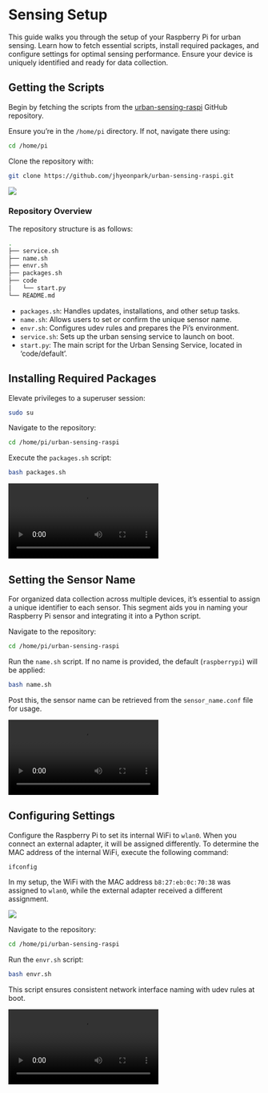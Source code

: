 # Sensing Setup

This guide walks you through the setup of your Raspberry Pi for urban sensing. Learn how to fetch essential scripts, install required packages, and configure settings for optimal sensing performance. Ensure your device is uniquely identified and ready for data collection.

## Getting the Scripts

Begin by fetching the scripts from the [urban-sensing-raspi](https://github.com/jhyeonpark/urban-sensing-raspi) GitHub repository.

Ensure you're in the `/home/pi` directory. If not, navigate there using:

```bash
cd /home/pi
```

Clone the repository with:

```bash
git clone https://github.com/jhyeonpark/urban-sensing-raspi.git
```

![](material/ch2/clone_raspi.png) 

### Repository Overview {.unnumbered}

The repository structure is as follows:

```bash
.
├── service.sh
├── name.sh
├── envr.sh
├── packages.sh
├── code
│   └── start.py
└── README.md
```

- `packages.sh`: Handles updates, installations, and other setup tasks. 
- `name.sh`: Allows users to set or confirm the unique sensor name. 
- `envr.sh`: Configures udev rules and prepares the Pi's environment. 
- `service.sh`: Sets up the urban sensing service to launch on boot.
- `start.py`: The main script for the Urban Sensing Service, located in 'code/default'.

## Installing Required Packages

Elevate privileges to a superuser session:

```bash
sudo su
```

Navigate to the repository:

```bash
cd /home/pi/urban-sensing-raspi
```

Execute the `packages.sh` script:

```bash
bash packages.sh
```

![](material/ch2/bash_packages.mp4)

## Setting the Sensor Name

For organized data collection across multiple devices, it's essential to assign a unique identifier to each sensor. This segment aids you in naming your Raspberry Pi sensor and integrating it into a Python script.

Navigate to the repository:

```bash
cd /home/pi/urban-sensing-raspi
```

Run the `name.sh` script. If no name is provided, the default (`raspberrypi`) will be applied:

```bash
bash name.sh
```

Post this, the sensor name can be retrieved from the `sensor_name.conf` file for usage.

![](material/ch2/bash_naming.mp4) 

## Configuring Settings

Configure the Raspberry Pi to set its internal WiFi to `wlan0`. When you connect an external adapter, it will be assigned differently. To determine the MAC address of the internal WiFi, execute the following command:

```bash
ifconfig
```

In my setup, the WiFi with the MAC address `b8:27:eb:0c:70:38` was assigned to `wlan0`, while the external adapter received a different assignment.

![](material/ch2/ifconfig_wlan0.png)


Navigate to the repository:

```bash
cd /home/pi/urban-sensing-raspi
```

Run the `envr.sh` script:

```bash
bash envr.sh
```

This script ensures consistent network interface naming with udev rules at boot.

![](material/ch2/bash_envr.mp4)